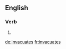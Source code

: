 ==English==

===Verb===
{{head|en}}

# {{en-third-person singular of|invacuate}}

[[de:invacuates]]
[[fr:invacuates]]